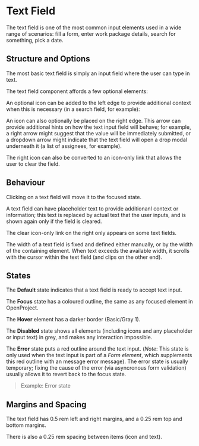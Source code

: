 

<Meta of={TextFieldStories} />

# Text Field

The text field is one of the most common input elements used in a wide range of scenarios: fill a form, enter work package details, search for something, pick a date.

## Structure and Options

The most basic text field is simply an input field where the user can type in text.

<Canvas of={TextFieldStories.Default} />

The text field component affords a few optional elements:

An optional icon can be added to the left edge to provide additional context when this is necessary (in a search field, for example):

<Canvas of={TextFieldStories.SearchWithIcon} />

An icon can also optionally be placed on the right edge. This arrow can provide additional hints on how the text input field will behave; for example, a right arrow might suggest that the value will be immediately submitted, or a dropdown arrow might indicate that the text field will open a drop modal underneath it (a list of assignees, for example).

The right icon can also be converted to an icon-only link that allows the user to clear the field.

<Canvas of={TextFieldStories.SearchWithIconAndValue} />

## Behaviour

Clicking on a text field will move it to the focused state. 

A text field can have placeholder text to provide additionanl context or information; this text is replaced by actual text that the user inputs, and is shown again only if the field is cleared.

<Canvas of={TextFieldStories.Placeholder} />

The clear icon-only link on the right only appears on some text fields.

The width of a text field is fixed and defined either manually, or by the width of the containing element. When text exceeds the available width, it scrolls with the cursor within the text field (and clips on the other end).

## States

The **Default** state indicates that a text field is ready to accept text input.

<Canvas of={TextFieldStories.WithValue} />

The **Focus** state has a coloured outline, the same as any focused element in OpenProject.

The **Hover** element has a darker border (Basic/Gray 1).

The **Disabled** state shows all elements (including icons and any placeholder or input text) in grey, and makes any interaction impossible.

<Canvas of={TextFieldStories.Disabled} />
<Canvas of={TextFieldStories.DisabledWithValue} />

The **Error** state puts a red outline around the text input. (_Note_: This state is only used when the text input is part of a _Form element_, which supplements this red outline with an message error message). The error state is usually temporary; fixing the cause of the error (via asyncronous form validation) usually allows it to revert back to the focus state.

> Example: Error state

## Margins and Spacing

The text field has 0.5 rem left and right margins, and a 0.25 rem top and bottom margins. 

There is also a 0.25 rem spacing between items (icon and text). 

<ArgsTable of={SpotTextFieldComponent} />
